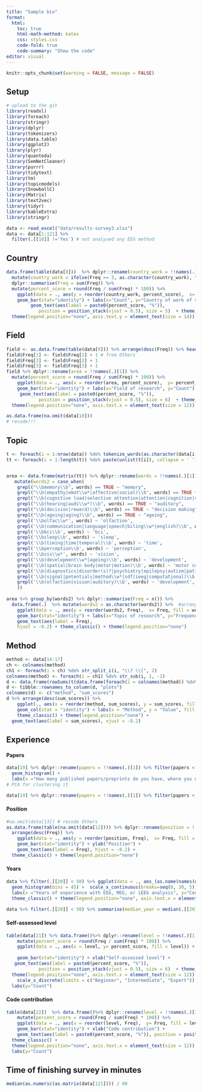 ```yaml
---
title: "Sample bio"
format:
  html:
    toc: true
    html-math-method: katex
    css: styles.css
    code-fold: true
    code-summary: "Show the code"
editor: visual
---
```

```r
knitr::opts_chunk$set(warning = FALSE, message = FALSE) 
```

## Setup

```r
# upload to the git
library(readxl)
library(foreach)
library(stringr)
library(dplyr)
library(tokenizers)
library(data.table)
library(ggplot2)
library(plyr)
library(quanteda)
library(SemNetCleaner)
library(purrr)
library(tidytext)
library(tm)
library(topicmodels)
library(SnowballC)
library(Matrix)
library(text2vec)
library(tidyr)
library(kableExtra)
library(stringr)

```

```r
data <- read_excel("data/results-survey3.xlsx")
data <- data[1:121] %>% 
  filter(.[[18]] !='Yes') # not analysed any EEG method
```

## Country

```r
data.frame(table(data[8]))  %>% dplyr::rename(country_work = !!names(.)[1]) %>%
  mutate(country_work = ifelse(Freq >= 3, as.character(country_work), "_Others")) %>% group_by(country_work) %>% 
  dplyr::summarise(Freq = sum(Freq)) %>% 
  mutate(percent_score = round(Freq / sum(Freq) * 100)) %>% 
    ggplot(data = ., aes(y = reorder(country_work, percent_score),  x= percent_score, fill = country_work)) +
    geom_bar(stat="identity") + labs(x="Count", y="Country of work of survey participant") +
         geom_text(aes(label = paste0(percent_score, "%")), 
            position = position_stack(vjust = 0.5), size = 5)  + theme_classic()  + theme_classic() + 
  theme(legend.position="none", axis.text.y = element_text(size = 14))

```

## Field

```r
field <- as.data.frame(table(data[9])) %>% arrange(desc(Freq)) %>% head(3)
field$Freq[1] <- field$Freq[1] + 1 # from Others
field$Freq[2] <- field$Freq[2] + 1
field$Freq[3] <- field$Freq[3] + 1
field %>% dplyr::rename(area = !!names(.)[1]) %>%
  mutate(percent_score = round(Freq / sum(Freq) * 100)) %>% 
    ggplot(data = ., aes(x = reorder(area, percent_score),  y= percent_score, fill = area)) +
    geom_bar(stat="identity") + labs(x="Field of research", y="Count") +
     geom_text(aes(label = paste0(percent_score, "%")), 
            position = position_stack(vjust = 0.5), size = 6)  + theme_classic() + 
  theme(legend.position="none", axis.text.x = element_text(size = 12))
```

```r
as.data.frame(na.omit(data[10])) 
# recode!!! 
```

## Topic

```r
t <- foreach(i = 1:nrow(data)) %do% tokenize_words(as.character(data[i, 11]))
tt <- foreach(i = 1:length(t)) %do% paste(unlist(t[i]), collapse = ' ') 


area <- data.frame(matrix(tt)) %>% dplyr::rename(words = !!names(.)[1]) %>%
   mutate(words2 = case_when(
    grepl("\\bmemory\\b", words) == TRUE ~ "memory", 
    grepl("\\b(empathy|emot\\w*|affective|social)\\b", words) == TRUE ~ "affective neuroscience", 
    grepl("\\b(cognitive load|selective attention|attention|cognition|consciousness|meditation|cognitive control|self|executive functions)\\b", words) == TRUE ~ "cognitive control and attention", 
    grepl("\\b(hearing|audi\\w*)\\b", words) == TRUE ~ "auditory",
    grepl("\\b(decision|reward)\\b", words) == TRUE ~ "decision making",
    grepl("\\b(ageing|aging)\\b", words) == TRUE ~ "ageing",
    grepl('\\bolfac\\w*', words) ~ 'olfaction',
    grepl('\\b(communication|language|speech|biling\\w*|english)\\b', words) ~ 'language and speech',
    grepl('\\bbci\\b', words) ~ 'bci',
    grepl('\\bsleep\\b', words) ~ 'sleep',
    grepl('\\b(timing|time|temporal)\\b', words) ~ 'time',
    grepl('\\bperception\\b', words) ~ 'perception',
    grepl('\\bvis\\w*', words) ~ 'vision',
    grepl('\\b(development\\w*|ageing)\\b', words) ~ 'development',
    grepl('\\b(spatial|brain body|motor|motion)\\b', words) ~ 'motor control',
    grepl('\\b(diagnostics|disorder(s)?|psychiatry|epilepsy|autism|patients|therapy|psychopharmacology|pain|dbs|stimulation)\\b', words) ~ 'mental disorders',
    grepl('\\b(signal|potentials|method\\w*|sdf|ieeg|computational)\\b', words) ~ 'methodology',
    grepl('\\b(olfaction|vision|auditory)\\b', words) ~ 'development',
    ))
   
area %>% group_by(words2) %>% dplyr::summarise(Freq = n()) %>% 
  data.frame(.)  %>% mutate(words2 = as.character(words2)) %>%  #arrange(desc(Freq)) %>% 
    ggplot(data = ., aes(y = reorder(words2, Freq),  x= Freq, fill = words2)) +
    geom_bar(stat="identity") + labs(x="Topic of research", y="Frequency") +
    geom_text(aes(label = Freq), 
    hjust = -0.2) + theme_classic() + theme(legend.position="none")

```

## Method

```r
method <- data[14:17]
ch <- colnames(method)
ch1 <- foreach(i = ch) %do% str_split_i(i, "\\? \\[", 2) 
colnames(method) <- foreach(i = ch1) %do% str_sub(i, 1, -2)
d <- data.frame(rowSums(t(data.frame(foreach(i = colnames(method)) %do% ifelse(method[i]=="Yes", 1, 0))))) 
d <- tibble::rownames_to_column(d, "plots") 
colnames(d) <- c("method", "sum_scores")
d %>% arrange(desc(sum_scores)) %>% 
    ggplot(., aes(x = reorder(method, sum_scores), y = sum_scores, fill = method)) +
    geom_col(stat = "identity") + labs(x = "Method", y = "Value", fill = "Method") +
    theme_classic() + theme(legend.position="none") + 
  geom_text(aes(label = sum_scores), vjust = -0.2)
```

## Experience

#### Papers

```r
data[19] %>% dplyr::rename(papers = !!names(.)[1]) %>% filter(papers < 100) %>%  ggplot(data = ., aes(papers)) +
  geom_histogram() +
  labs(x ="How many published papers/preprints do you have, where you used EEG, MEG or iEEG analysis?") + theme_classic()
# PCA for clustering it 
```
```r
data[19] %>% dplyr::rename(papers = !!names(.)[1]) %>% filter(papers < 100) %>% summarise(median_paper = median(papers))
```

#### Position

```r
#na.omit(data[13]) # recode Others
as.data.frame(table(na.omit(data[12]))) %>% dplyr::rename(position = !!names(.)[1]) %>%
  arrange(desc(Freq)) %>% 
    ggplot(data = ., aes(y = reorder(position, Freq),  x= Freq, fill = position)) +
    geom_bar(stat="identity") + ylab("Position") +
    geom_text(aes(label = Freq), hjust = -0.2) + 
  theme_classic() + theme(legend.position="none")
```

#### Years

```r
data %>% filter(.[[20]] < 50) %>% ggplot(data = ., aes_(as.name(names(data)[20]))) +
  geom_histogram(bins = 45) +  scale_x_continuous(breaks=seq(0, 30, 5)) +
  labs(x ="Years of experience with EEG, MEG, or iEEG analysis", y="Count") +
  theme_classic() + theme(legend.position="none", axis.text.x = element_text(size = 12)) 
```
```r
data %>% filter(.[[20]] < 50) %>% summarise(median_year = median(.[[20]]))
```


#### Self-assessed level

```r
table(data[21]) %>% data.frame()%>% dplyr::rename(level = !!names(.)[1]) %>%
    mutate(percent_score = round(Freq / sum(Freq) * 100)) %>% 
    ggplot(data = ., aes(x = level, y= percent_score, fill = level)) +
  
    geom_bar(stat="identity") + xlab("Self-assessed level") +
   geom_text(aes(label = paste0(percent_score, "%")), 
            position = position_stack(vjust = 0.5), size = 6)  + theme_classic() +
  theme(legend.position="none", axis.text.x = element_text(size = 12)) +
    scale_x_discrete(limits = c("Beginner", "Intermediate", "Expert")) +
  labs(y="Count") 

```

#### Code contribution

```r
table(data[22])  %>% data.frame()%>% dplyr::rename(level = !!names(.)[1]) %>%
    mutate(percent_score = round(Freq / sum(Freq) * 100)) %>% 
    ggplot(data = ., aes(x = reorder(level, Freq),  y= Freq, fill = level)) +
    geom_bar(stat="identity") + xlab("Code contribution") +
    geom_text(aes(label = paste0(percent_score, "%")), position = position_stack(vjust = 0.5), size = 6)  +
  theme_classic() +
  theme(legend.position="none", axis.text.x = element_text(size = 12)) +
  labs(y="Count") 
```

## Time of finishing survey in minutes

```r
median(as.numeric(as.matrix(data[121]))) / 60
```
